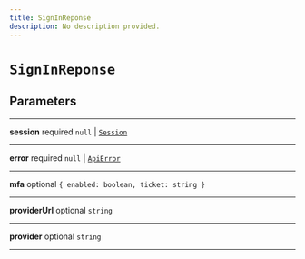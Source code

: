 ```yaml
---
title: SignInReponse
description: No description provided.
---
```


# `SignInReponse`

## Parameters

---

**session** <span className="optional-status">required</span> `null` | [`Session`](../types/session)

---

**error** <span className="optional-status">required</span> `null` | [`ApiError`](../types/api-error)

---

**mfa** <span className="optional-status">optional</span> `{ enabled: boolean, ticket: string }`

---

**providerUrl** <span className="optional-status">optional</span> `string`

---

**provider** <span className="optional-status">optional</span> `string`

---
